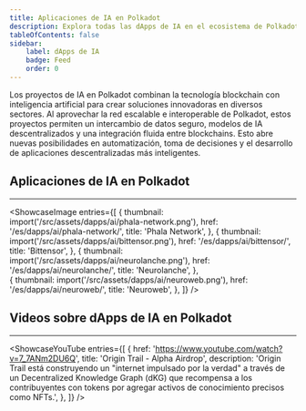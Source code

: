 ```yaml
---
title: Aplicaciones de IA en Polkadot
description: Explora todas las dApps de IA en el ecosistema de Polkadot.
tableOfContents: false
sidebar: 
    label: dApps de IA
    badge: Feed
    order: 0
---
```



Los proyectos de IA en Polkadot combinan la tecnología blockchain con inteligencia artificial para crear soluciones innovadoras en diversos sectores. Al aprovechar la red escalable e interoperable de Polkadot, estos proyectos permiten un intercambio de datos seguro, modelos de IA descentralizados y una integración fluida entre blockchains. Esto abre nuevas posibilidades en automatización, toma de decisiones y el desarrollo de aplicaciones descentralizadas más inteligentes.

## Aplicaciones de IA en Polkadot
----------------
<ShowcaseImage
  entries={[
    {
      thumbnail: import('/src/assets/dapps/ai/phala-network.png'),
      href: '/es/dapps/ai/phala-network/',
      title: 'Phala Network',
    },
    {
      thumbnail: import('/src/assets/dapps/ai/bittensor.png'),
      href: '/es/dapps/ai/bittensor/',
      title: 'Bittensor',
    },
    {
      thumbnail: import('/src/assets/dapps/ai/neurolanche.png'),
      href: '/es/dapps/ai/neurolanche/',
      title: 'Neurolanche',
    },  
    {
      thumbnail: import('/src/assets/dapps/ai/neuroweb.png'),
      href: '/es/dapps/ai/neuroweb/',
      title: 'Neuroweb',
    },
  ]}
/>

## Videos sobre dApps de IA en Polkadot
----------------
<ShowcaseYouTube
  entries={[
    {
      href: 'https://www.youtube.com/watch?v=7_7ANm2DU6Q',
      title: 'Origin Trail - Alpha Airdrop',
	  description: 'Origin Trail está construyendo un "internet impulsado por la verdad" a través de un Decentralized Knowledge Graph (dKG) que recompensa a los contribuyentes con tokens por agregar activos de conocimiento precisos como NFTs.',
    },
  ]}
/>
